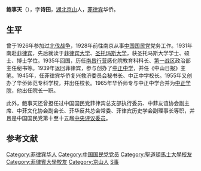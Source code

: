 '''鲍事天'''（{{bd|1909年|3月12日|2002年}}），字'''诗田'''，[[湖北|湖北]][[京山|京山]]人，[[菲律宾|菲律宾]]华侨。

==生平==
曾于1926年参加过[[北伐战争|北伐战争]]，1928年前往南京从事[[中国国民党|中国国民党]]党务工作。1931年南赴[[菲律宾|菲律宾]]，先后就读于[[菲律宾大学|菲律宾大学]]、[[圣托玛斯大学|圣托玛斯大学]]，获圣托马斯大学学士、硕士、博士学位。1935年回国，历任[[南昌行营|南昌行营]]感化院教育科科长、[[第一战区|第一战区]]政治部主任秘书等。1939年返回菲律宾，参与创办了[[菲律濱中正學院|中正中学]]，并任《中山日报》主笔。1945年，任菲律宾华侨复兴救济委员会秘书长、中正中学校长。1955年又创办了华侨师范专科学校，并出任校长。1965年华侨师专与中正中学合并为[[菲律濱中正學院|中正学院]]，他出任院长一职。{{r|xu}}{{r|yu}}

此外，鲍事天还曾担任过中国国民党菲律宾总支部执行委员、中菲友谊协会副主席、中菲文化协会副会长、菲华反共总会常委、菲律宾历史学会副理事长等职，并且是中国国民党第十至十五届[[中央评议委员|中央评议委员]]。{{r|xu}}{{r|yu}}

== 参考文献 ==
{{reflist|refs=
<ref name=xu>{{cite book|title=《民国人物大辞典》|editor=徐友春|publisher=河北人民出版社|year=1991}}</ref>
<ref name=yu>{{cite book|title=《中国国民党全书·下》|editor=余克礼,朱显龙|publisher=陕西人民出版社|year=2001}}</ref>
}}

{{DEFAULTSORT:B}}
[[Category:菲律宾华人|Category:菲律宾华人]]
[[Category:中国国民党党员|Category:中国国民党党员]]
[[Category:聖道頓馬士大學校友|Category:聖道頓馬士大學校友]]
[[Category:菲律賓大學校友|Category:菲律賓大學校友]]
[[Category:京山人|Category:京山人]]
[[Category:鮑姓|S事]]